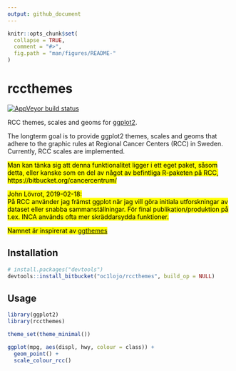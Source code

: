 ```yaml
---
output: github_document
---
```


<!-- README.md is generated from README.Rmd. Please edit that file. -->

```r
knitr::opts_chunk$set(
  collapse = TRUE,
  comment = "#>",
  fig.path = "man/figures/README-"
)
```

# rccthemes

[![AppVeyor build status](https://ci.appveyor.com/api/projects/status/github/oc1lojo/rccthemes?branch=master&svg=true)](https://ci.appveyor.com/project/oc1lojo/rccthemes)

RCC themes, scales and geoms for [ggplot2](https://ggplot2.tidyverse.org).

The longterm goal is to provide ggplot2 themes, scales and geoms that adhere to the graphic rules at Regional Cancer Centers (RCC) in Sweden. 
Currently, RCC scales are implemented.

<mark>
Man kan tänka sig att denna funktionalitet ligger i ett eget paket, såsom detta, eller kanske som en del av något av befintliga R-paketen på RCC,  https://bitbucket.org/cancercentrum/
</mark>

<mark>
John Lövrot, 2019-02-18:  
På RCC använder jag främst ggplot när jag vill göra initiala utforskningar av dataset eller snabba sammanställningar. 
För final publikation/produktion på t.ex. INCA används ofta mer skräddarsydda funktioner. 
</mark>

<mark>
Namnet är inspirerat av [ggthemes](https://cran.r-project.org/package=ggthemes)
</mark>

## Installation

```r
# install.packages("devtools")
devtools::install_bitbucket("oc1lojo/rccthemes", build_op = NULL)
```

## Usage

```r
library(ggplot2)
library(rccthemes)

theme_set(theme_minimal())

ggplot(mpg, aes(displ, hwy, colour = class)) +
  geom_point() +
  scale_colour_rcc()
```
